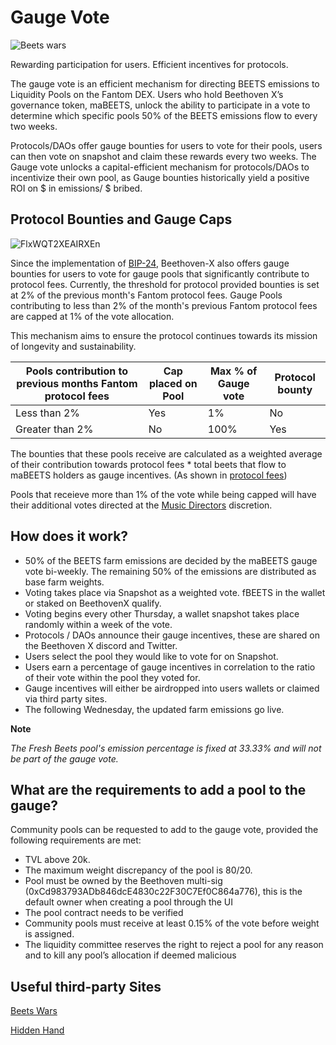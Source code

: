 # Gauge Vote

![Beets wars](https://user-images.githubusercontent.com/109503546/208073153-bded6fbf-e57a-40b1-a367-7355e8955aa1.jpeg)

Rewarding participation for users. Efficient incentives for protocols.

The gauge vote is an efficient mechanism for directing BEETS emissions to Liquidity Pools on the Fantom DEX. Users who hold Beethoven X’s governance token, maBEETS, unlock the ability to participate in a vote to determine which specific pools 50% of the BEETS emissions flow to every two weeks.

Protocols/DAOs offer gauge bounties for users to vote for their pools, users can then vote on snapshot and claim these rewards every two weeks. The Gauge vote unlocks a capital-efficient mechanism for protocols/DAOs to incentivize their own pool, as Gauge bounties historically yield a positive ROI on $ in emissions/ $ bribed.

## Protocol Bounties and Gauge Caps

![FlxWQT2XEAIRXEn](https://user-images.githubusercontent.com/109503546/216949877-bf9b25d1-68b2-4dac-821b-014377d62a67.jpeg)

Since the implementation of [BIP-24](https://snapshot.org/#/beets.eth/proposal/0xe1489639baffe5bb8117da677349a67e80197ab6d34d5efb1b49786ca76cf83a), Beethoven-X also offers gauge bounties for users to vote for gauge pools that significantly contribute to protocol fees. Currently, the threshold for protocol provided bounties is set at 2% of the previous month's Fantom protocol fees. Gauge Pools contributing to less than 2% of the month's previous Fantom protocol fees are capped at 1% of the vote allocation.

This mechanism aims to ensure the protocol continues towards its mission of longevity and sustainability.

| Pools contribution to previous months Fantom protocol fees | Cap placed on Pool | Max % of Gauge vote | Protocol bounty |
| ---------------------------------------------------------- | ------------------ | ------------------- | --------------- |
| Less than 2%                                               | Yes                | 1%                  | No              |
| Greater than 2%                                            | No                 | 100%                | Yes             |

The bounties that these pools receive are calculated as a weighted average of their contribution towards protocol fees \* total beets that flow to maBEETS holders as gauge incentives. (As shown in [protocol fees](https://docs-beta.beets.fi/ecosystem/protocol-fees))

Pools that receieve more than 1% of the vote while being capped will have their additional votes directed at the [Music Directors](https://docs-beta.beets.fi/dao/music-directors) discretion.

## How does it work?

-   50% of the BEETS farm emissions are decided by the maBEETS gauge vote bi-weekly. The remaining 50% of the emissions are distributed as base farm weights.
-   Voting takes place via Snapshot as a weighted vote. fBEETS in the wallet or staked on BeethovenX qualify.
-   Voting begins every other Thursday, a wallet snapshot takes place randomly within a week of the vote.
-   Protocols / DAOs announce their gauge incentives, these are shared on the Beethoven X discord and Twitter.
-   Users select the pool they would like to vote for on Snapshot.
-   Users earn a percentage of gauge incentives in correlation to the ratio of their vote within the pool they voted for.
-   Gauge incentives will either be airdropped into users wallets or claimed via third party sites.
-   The following Wednesday, the updated farm emissions go live.

**Note**

_The Fresh Beets pool's emission percentage is fixed at 33.33% and will not be part of the gauge vote._

## What are the requirements to add a pool to the gauge?

Community pools can be requested to add to the gauge vote, provided the following requirements are met:

-   TVL above 20k.
-   The maximum weight discrepancy of the pool is 80/20.
-   Pool must be owned by the Beethoven multi-sig (0xCd983793ADb846dcE4830c22F30C7Ef0C864a776), this is the default owner when creating a pool through the UI
-   The pool contract needs to be verified
-   Community pools must receive at least 0.15% of the vote before weight is assigned.
-   The liquidity committee reserves the right to reject a pool for any reason and to kill any pool’s allocation if deemed malicious

## Useful third-party Sites

[Beets Wars](https://www.beetswars.live/)

[Hidden Hand](https://hiddenhand.finance/beethovenx)

